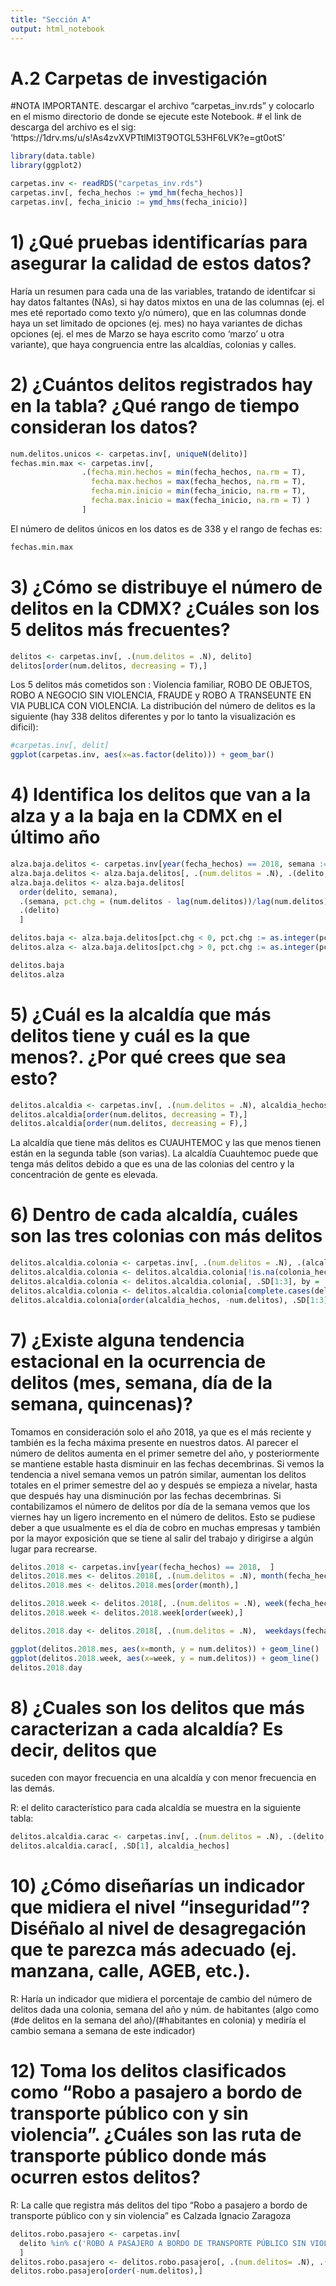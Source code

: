 ```yaml
---
title: "Sección A"
output: html_notebook
---
```


# A.2 Carpetas de investigación

#NOTA IMPORTANTE. descargar el archivo "carpetas_inv.rds" y colocarlo en el mismo directorio de donde se ejecute este Notebook.
# el link de descarga del archivo es el sig: 'https://1drv.ms/u/s!As4zvXVPTtlMl3T9OTGL53HF6LVK?e=gt0otS'

```r
library(data.table)
library(ggplot2)

carpetas.inv <- readRDS("carpetas_inv.rds")
carpetas.inv[, fecha_hechos := ymd_hm(fecha_hechos)]
carpetas.inv[, fecha_inicio := ymd_hms(fecha_inicio)]

```

# 1) ¿Qué pruebas identificarías para asegurar la calidad de estos datos?
Haría un resumen para cada una de las variables, tratando de identifcar si hay datos faltantes (NAs), si hay datos
mixtos en una de las columnas (ej. el mes eté reportado como texto y/o número), que en las columnas donde haya un set
limitado de opciones (ej. mes) no haya variantes de dichas opciones (ej. el mes de Marzo se haya escrito como 'marzo' u otra variante),
que haya congruencia entre las alcaldías, colonias y calles.

# 2) ¿Cuántos delitos registrados hay en la tabla? ¿Qué rango de tiempo consideran los datos?
```r

num.delitos.unicos <- carpetas.inv[, uniqueN(delito)]
fechas.min.max <- carpetas.inv[,
                .(fecha.min.hechos = min(fecha_hechos, na.rm = T),
                  fecha.max.hechos = max(fecha_hechos, na.rm = T),
                  fecha.min.inicio = min(fecha_inicio, na.rm = T),
                  fecha.max.inicio = max(fecha_inicio, na.rm = T) )
                ]
```
El número de delitos únicos en los datos es de 338 y el rango de fechas es:
```r
fechas.min.max
```

# 3) ¿Cómo se distribuye el número de delitos en la CDMX? ¿Cuáles son los 5 delitos más frecuentes?

```r
delitos <- carpetas.inv[, .(num.delitos = .N), delito]
delitos[order(num.delitos, decreasing = T),]
```
Los 5 delitos más cometidos son : Violencia familiar, ROBO DE OBJETOS, ROBO A NEGOCIO SIN VIOLENCIA, FRAUDE y 
ROBO A TRANSEUNTE EN VIA PUBLICA CON VIOLENCIA. La distribución del número de delitos es la siguiente 
(hay 338 delitos diferentes y por lo tanto la visualización es dificil):

```r
#carpetas.inv[, delit]
ggplot(carpetas.inv, aes(x=as.factor(delito))) + geom_bar()
```

# 4) Identifica los delitos que van a la alza y a la baja en la CDMX en el último año
```r
alza.baja.delitos <- carpetas.inv[year(fecha_hechos) == 2018, semana := week(fecha_hechos)]
alza.baja.delitos <- alza.baja.delitos[, .(num.delitos = .N), .(delito, semana)]
alza.baja.delitos <- alza.baja.delitos[
  order(delito, semana),
  .(semana, pct.chg = (num.delitos - lag(num.delitos))/lag(num.delitos)),
  .(delito)
  ]

delitos.baja <- alza.baja.delitos[pct.chg < 0, pct.chg := as.integer(pct.chg*100)]
delitos.alza <- alza.baja.delitos[pct.chg > 0, pct.chg := as.integer(pct.chg*100)]

delitos.baja
delitos.alza
```


# 5) ¿Cuál es la alcaldía que más delitos tiene y cuál es la que menos?. ¿Por qué crees que sea esto?
```r
delitos.alcaldia <- carpetas.inv[, .(num.delitos = .N), alcaldia_hechos]
delitos.alcaldia[order(num.delitos, decreasing = T),]
delitos.alcaldia[order(num.delitos, decreasing = F),]
```
La alcaldía que tiene más delitos es CUAUHTEMOC y las que menos tienen están en la segunda table (son varias). La alcaldía
Cuauhtemoc puede que tenga más delitos debido a que es una de las colonias del centro y la concentración de gente es elevada. 

# 6) Dentro de cada alcaldía, cuáles son las tres colonias con más delitos

```r
delitos.alcaldia.colonia <- carpetas.inv[, .(num.delitos = .N), .(alcaldia_hechos, colonia_hechos)]
delitos.alcaldia.colonia <- delitos.alcaldia.colonia[!is.na(colonia_hechos) ,]
delitos.alcaldia.colonia <- delitos.alcaldia.colonia[, .SD[1:3], by = .(alcaldia_hechos, colonia_hechos)]
delitos.alcaldia.colonia <- delitos.alcaldia.colonia[complete.cases(delitos.alcaldia.colonia),]
delitos.alcaldia.colonia[order(alcaldia_hechos, -num.delitos), .SD[1:3], .(alcaldia_hechos)]
```

# 7) ¿Existe alguna tendencia estacional en la ocurrencia de delitos (mes, semana, día de la semana, quincenas)?

Tomamos en consideración solo el año 2018, ya que es el más reciente y también es la fecha máxima presente en nuestros datos.
Al parecer el número de delitos aumenta en el primer semetre del año, y posteriormente se mantiene estable hasta disminuir en las fechas decembrinas.
Si vemos la tendencia a nivel semana vemos un patrón similar, aumentan los delitos totales en el primer semestre del ao y después se empieza
a nivelar, hasta que después hay una disminución por las fechas decembrinas. Si contabilizamos el número de delitos por día
de la semana vemos que los viernes hay un ligero incremento en el número de delitos. Esto se pudiese deber a que usualmente
es el día de cobro en muchas empresas y también por la mayor exposición que se tiene al salir del trabajo y dirigirse a
algún lugar para recrearse.

```r
delitos.2018 <- carpetas.inv[year(fecha_hechos) == 2018,  ]
delitos.2018.mes <- delitos.2018[, .(num.delitos = .N), month(fecha_hechos)]
delitos.2018.mes <- delitos.2018.mes[order(month),]

delitos.2018.week <- delitos.2018[, .(num.delitos = .N), week(fecha_hechos)]
delitos.2018.week <- delitos.2018.week[order(week),]

delitos.2018.day <- delitos.2018[, .(num.delitos = .N),  weekdays(fecha_hechos)]

ggplot(delitos.2018.mes, aes(x=month, y = num.delitos)) + geom_line()
ggplot(delitos.2018.week, aes(x=week, y = num.delitos)) + geom_line()
delitos.2018.day
```

# 8) ¿Cuales son los delitos que más caracterizan a cada alcaldía? Es decir, delitos que
suceden con mayor frecuencia en una alcaldía y con menor frecuencia en las demás.

R: el delito característico para cada alcaldía se muestra en la siguiente tabla:

```r
delitos.alcaldia.carac <- carpetas.inv[, .(num.delitos = .N), .(delito, alcaldia_hechos)]
delitos.alcaldia.carac[, .SD[1], alcaldia_hechos]
```

# 10) ¿Cómo diseñarías un indicador que midiera el nivel “inseguridad”? Diséñalo al nivel de desagregación que te parezca más adecuado (ej. manzana, calle, AGEB, etc.).

R: Haría un indicador que midiera el porcentaje de cambio del número de delitos dada una colonia, semana del año y núm. de habitantes (algo como (#de delitos en la semana del año)/(#habitantes en colonia) y mediría el cambio semana a semana de este indicador)

# 12) Toma los delitos clasificados como “Robo a pasajero a bordo de transporte público con y sin violencia”. ¿Cuáles son las ruta de transporte público donde más ocurren estos delitos?

R: La calle que registra más delitos del tipo “Robo a pasajero a bordo de transporte público con y sin violencia” es Calzada Ignacio Zaragoza
```r
delitos.robo.pasajero <- carpetas.inv[
  delito %in% c('ROBO A PASAJERO A BORDO DE TRANSPORTE PÚBLICO SIN VIOLENCIA', 'ROBO A PASAJERO A BORDO DE TRANSPORTE PÚBLICO CON VIOLENCIA'),
  ]
delitos.robo.pasajero <- delitos.robo.pasajero[, .(num.delitos= .N), .(calle_hechos)]
delitos.robo.pasajero[order(-num.delitos),]
```

